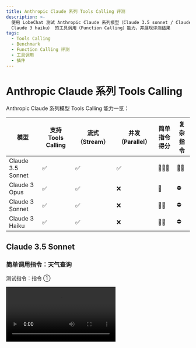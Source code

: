 ```yaml
---
title: Anthropic Claude 系列 Tools Calling 评测
description: >-
  使用 LobeChat 测试 Anthropic Claude 系列模型（Claude 3.5 sonnet / Claude 3 Opus /
  Claude 3 haiku） 的工具调用（Function Calling）能力，并展现评测结果
tags:
  - Tools Calling
  - Benchmark
  - Function Calling 评测
  - 工具调用
  - 插件
---
```


# Anthropic Claude 系列 Tools Calling

Anthropic Claude 系列模型 Tools Calling 能力一览：

| 模型                | 支持 Tools Calling | 流式 （Stream） | 并发（Parallel） | 简单指令得分 | 复杂指令 |
| ----------------- | ---------------- | ----------- | ------------ | ------ | ---- |
| Claude 3.5 Sonnet | ✅                | ✅           | ✅            | 🌟🌟🌟 | 🌟🌟 |
| Claude 3 Opus     | ✅                | ✅           | ❌            | 🌟     | ⛔️   |
| Claude 3 Sonnet   | ✅                | ✅           | ❌            | 🌟🌟   | ⛔️   |
| Claude 3 Haiku    | ✅                | ✅           | ❌            | 🌟🌟   | ⛔️   |

## Claude 3.5 Sonnet

### 简单调用指令：天气查询

测试指令：指令 ①

<Video src="https://github.com/lobehub/lobe-chat/assets/28616219/42a6980c-ea2a-44fd-b61f-a7989827f5a5" />

<Image alt="Claude 3.5 Sonnet 简单指令的 Tools Calling" src="https://github.com/lobehub/lobe-chat/assets/28616219/71146b75-2c73-48c3-9688-1d8814d2a791" />

<details>
  <summary>Tools Calling 原始输出：</summary>

  ```yml
  ```
</details>

### 复杂调用指令：文生图

测试指令：指令 ②

<Video src="https://github.com/lobehub/lobe-chat/assets/28616219/a9a40899-d5f3-4ef2-aa08-922751b05ca6" />

从上述视频中可以看到：

1. Sonnet 3.5 支持流式 Tools Calling 和 Parallel Tools Calling；
2. 在流式 Tools Calling 时，表现出来的特征是在创建长句会等待住（详见 Tools Calling 原始输出 `[chunk 40]` 和 `[chunk 41]` 中间的耗时达到 6s）。所以相对来说会在 Tools Calling 的起始阶段有一个较长的等待时间。

<Image alt="Claude 3.5 Sonnet 复杂指令的 Tools Calling" src="https://github.com/lobehub/lobe-chat/assets/28616219/23e2d7e5-a6f3-4f4c-9c6a-5651f35a5910" />

<details>
  <summary>Tools Calling 原始输出：</summary>

  ```yml
  ```
</details>

## Claude 3 Opus

### 简单调用指令：天气查询

测试指令：指令 ①

<Video src="https://github.com/lobehub/lobe-chat/assets/28616219/0e120fa2-8410-4552-a947-5ab7a91d994d" />

从上述视频中看到：

1. Claude 3 Opus 在调用 Tools 的起点会输出一段 `<thinking>` 标签的内容，这段内容对于用户来说几乎没有什么帮助，反而带来了较多的 Token 消耗；
2. Opus 会触发两次 Tools Calling，说明它并不支持 Parallel Tools Calling；
3. 从 Tools Calling 的原始输出来看， Opus 也是支持流式 Tools Calling 的

<Image alt="Claude 3 Opus 简单指令的 Tools Calling" src="https://github.com/lobehub/lobe-chat/assets/28616219/fa2f89bc-b9d5-43e3-a15e-1e79174d002c" />

<details>
  <summary>Tools Calling 原始输出：</summary>
</details>

### 复杂调用指令：文生图

测试指令：指令 ②

<Video src="https://github.com/lobehub/lobe-chat/assets/28616219/b2dc8cd9-2582-43fe-9121-29c20a1cdc7b" />

从上述视频中看到：

1. 结合简单任务， Opus 的工具调用一定会输出 `<thinking>` 标签，这其实对体验影响非常大
2. Opus 输出的 prompts 字段是字符串，而不是数组，导致报错，无法正常调用插件。

<Image alt="Claude 3 Opus 复杂指令的 Tools Calling" src="https://github.com/lobehub/lobe-chat/assets/28616219/1eee785d-932f-4320-845e-eed0bee4b1ae" />

<details>
  <summary>Tools Calling 原始输出：</summary>
</details>

## Claude 3 Sonnet

### 简单调用指令：天气查询

测试指令：指令 ①

<Video src="https://github.com/lobehub/lobe-chat/assets/28616219/600becd5-7f12-4a9a-86c7-e5cca0db6b1b" />

从上述视频中可以看出，Claude 3 Sonnet 会调用两次 Tools Calling，说明它并不支持 Parallel Tools Calling。

<Image alt="Claude 3 Sonnet 简单指令的 Tools Calling" src="https://github.com/lobehub/lobe-chat/assets/28616219/e82f5c69-7607-488f-8c10-0482fb380c6c" />

<details>
  <summary>Tools Calling 原始输出：</summary>
</details>

### 复杂调用指令：文生图

测试指令：指令 ②

<Video src="https://github.com/lobehub/lobe-chat/assets/28616219/c150aa5f-36bc-40f2-a779-9c4fdcf2cd4c" />

从上述视频中可以看到， Sonnet 3 在复杂指令调用下就失败了。报错原因是 prompts 原本预期为一个数组，但是生成的却是一个字符串。

<Image alt="Claude 3.5 Sonnet 复杂指令的 Tools Calling" src="https://github.com/lobehub/lobe-chat/assets/28616219/b7d84e26-920d-4a82-8798-1b1060ebb341" />

<details>
  <summary>Tools Calling 原始输出：</summary>
</details>

## Claude 3 Haiku

<Video src="https://github.com/lobehub/lobe-chat/assets/28616219/02b3e872-735a-4928-8245-a90786acea8b" />

从上述视频中可以看出：

1. Claude 3 Haiku 会调用两次 Tools Calling，说明它也不支持 Parallel Tools Calling；
2. Haiku 并没有回答好的，也是直接调用的工具；

<Image alt="Claude 3 Haiku 简单指令的 Tools Calling" src="https://github.com/lobehub/lobe-chat/assets/28616219/9081b586-cf43-440f-8ef8-1de5d8658694" />

### 复杂调用指令：文生图

测试指令：指令 ②

<Video src="https://github.com/lobehub/lobe-chat/assets/28616219/d1e3f804-0b89-4b90-9d78-69aee0db1c4d" />

从上述视频中可以看到， Haiku 3 在复杂指令调用下也是失败的。报错原因同样是 prompts 生成了字符串而不是数组。

<Image alt="Claude 3 Haiku 复杂指令的 Tools Calling" src="https://github.com/lobehub/lobe-chat/assets/28616219/cde80220-4615-43bb-934f-35fe0de88754" />

<details>
  <summary>Tools Calling 原始输出：</summary>
</details>
